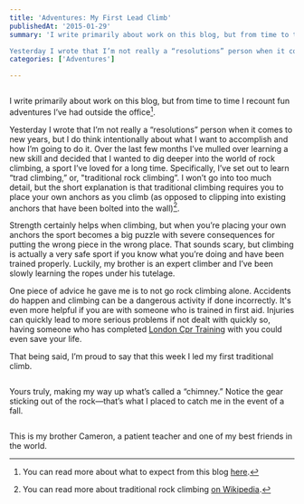 ```yaml
---
title: 'Adventures: My First Lead Climb'
publishedAt: '2015-01-29'
summary: 'I write primarily about work on this blog, but from time to time I recount fun adventures I’ve had outside the office[^1].

Yesterday I wrote that I’m not really a “resolutions” person when it comes...'
categories: ['Adventures']

---
```


<Image src="/images/blog/adventures-my-first-lead-climb/ff737-eric-dodds-trad-climb-cereal-wall-fruit-loops-chimney-rock-nc-rock-climbing-lead-climbing.jpg" alt="" width={800} height={600} />

I write primarily about work on this blog, but from time to time I recount fun adventures I’ve had outside the office[^1].

Yesterday I wrote that I’m not really a “resolutions” person when it comes to new years, but I do think intentionally about what I want to accomplish and how I’m going to do it. Over the last few months I’ve mulled over learning a new skill and decided that I wanted to dig deeper into the world of rock climbing, a sport I’ve loved for a long time. Specifically, I’ve set out to learn “trad climbing,” or, "traditional rock climbing”. I won’t go into too much detail, but the short explanation is that traditional climbing requires you to place your own anchors as you climb (as opposed to clipping into existing anchors that have been bolted into the wall)[^2].

Strength certainly helps when climbing, but when you’re placing your own anchors the sport becomes a big puzzle with severe consequences for putting the wrong piece in the wrong place. That sounds scary, but climbing is actually a very safe sport if you know what you’re doing and have been trained properly. Luckily, my brother is an expert climber and I’ve been slowly learning the ropes under his tutelage.

One piece of advice he gave me is to not go rock climbing alone. Accidents do happen and climbing can be a dangerous activity if done incorrectly. It's even more helpful if you are with someone who is trained in first aid. Injuries can quickly lead to more serious problems if not dealt with quickly so, having someone who has completed [London Cpr Training](https://www.c2cfirstaidaquatics.com/london-first-aid-cpr-training-facility/) with you could even save your life.

That being said, I’m proud to say that this week I led my first traditional climb.

<Image src="/images/blog/adventures-my-first-lead-climb/40b7d-eric-dodds-trad-climb-cereal-wall-fruit-loops-chimney-rock-nc-rock-climbing-lead-climbing-2.jpg" alt="" width={800} height={600} />

Yours truly, making my way up what’s called a “chimney.” Notice the gear sticking out of the rock—that’s what I placed to catch me in the event of a fall.

<Image src="/images/blog/adventures-my-first-lead-climb/fb2bc-cameron-dodds-rappel-chimney-rock-nc-rock-climbing-cereal-wall-fruit-loops.jpg" alt="" width={800} height={600} />

This is my brother Cameron, a patient teacher and one of my best friends in the world.

[^1]: You can read more about what to expect from this blog [here](https://ericdodds.com/what-to-expect/).



[^2]: You can read more about traditional rock climbing [on Wikipedia](http://en.wikipedia.org/wiki/Traditional_climbing).
